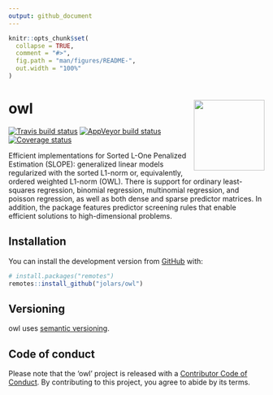 ```yaml
---
output: github_document
---
```


<!-- README.md is generated from README.Rmd. Please edit that file -->

```r
knitr::opts_chunk$set(
  collapse = TRUE,
  comment = "#>",
  fig.path = "man/figures/README-",
  out.width = "100%"
)
```

# owl <img src='man/figures/logo.svg' align="right" height="139" />

<!-- badges: start -->
[![Travis build status](https://travis-ci.org/jolars/owl.svg?branch=master)](https://travis-ci.org/jolars/owl)
[![AppVeyor build status](https://ci.appveyor.com/api/projects/status/github/jolars/owl?branch=master&svg=true)](https://ci.appveyor.com/project/jolars/owl)
[![Coverage status](https://codecov.io/gh/jolars/owl/branch/master/graph/badge.svg)](https://codecov.io/github/jolars/owl?branch=master)
<!-- badges: end -->

Efficient implementations for Sorted L-One Penalized Estimation
(SLOPE): generalized linear models regularized with the sorted L1-norm
or, equivalently, ordered weighted L1-norm (OWL). There is support for
ordinary least-squares regression, binomial regression, multinomial
regression, and poisson regression, as well as both dense and sparse 
predictor matrices. In addition, the package features predictor screening
rules that enable efficient solutions to high-dimensional problems.

## Installation

You can install the development version from [GitHub](https://github.com/) with:

``` r
# install.packages("remotes")
remotes::install_github("jolars/owl")
```

## Versioning

owl uses [semantic versioning](http://semver.org).

## Code of conduct

Please note that the 'owl' project is released with a
[Contributor Code of Conduct](CODE_OF_CONDUCT.md).
By contributing to this project, you agree to abide by its terms.

